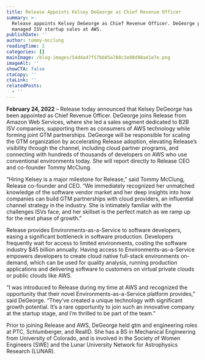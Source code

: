 ```yaml
---
title: Release Appoints Kelsey DeGeorge as Chief Revenue Officer
summary: >-
  Release appoints Kelsey DeGeorge as Chief Revenue Officer. DeGeorge previously
  managed ISV startup sales at AWS.
publishDate: ''
author: tommy-mcclung
readingTime: 2
categories: []
mainImage: /blog-images/54d4a47f57bb85a788c3e08d98a41e7e.png
imageAlt: ''
showCTA: false
ctaCopy: ''
ctaLink: ''
relatedPosts:
  - ''
---
```


**February 24, 2022** – Release today announced that Kelsey DeGeorge has been appointed as Chief Revenue Officer. DeGeorge joins Release from Amazon Web Services, where she led a sales segment dedicated to B2B ISV companies, supporting them as consumers of AWS technology while forming joint GTM partnerships. DeGeorge will be responsible for scaling the GTM organization by accelerating Release adoption, elevating Release’s visibility through the channel, including cloud partner programs, and connecting with hundreds of thousands of developers on AWS who use conventional environments today. She will report directly to Release CEO and co-founder Tommy McClung.

“Hiring Kelsey is a major milestone for Release,” said Tommy McClung, Release co-founder and CEO. “We immediately recognized her unmatched knowledge of the software vendor market and her deep insights into how companies can build GTM partnerships with cloud providers, an influential channel strategy in the industry. She is intimately familiar with the challenges ISVs face, and her skillset is the perfect match as we ramp up for the next phase of growth.”

Release provides Environments-as-a-Service to software developers, easing a significant bottleneck in software production. Developers frequently wait for access to limited environments, costing the software industry $45 billion annually. Having access to Environments-as-a-Service empowers developers to create cloud native full-stack environments on-demand, which can be used for quality analysis, running production applications and delivering software to customers on virtual private clouds or public clouds like AWS.

“I was introduced to Release during my time at AWS and recognized the opportunity that their novel Environments-as-a-Service platform provides,” said DeGeorge. “They’ve created a unique technology with significant growth potential. It’s a rare opportunity to join such an innovative company at the startup stage, and I’m thrilled to be part of the team.”

Prior to joining Release and AWS, DeGeorge held gtm and engineering roles at PTC, Schlumberger, and RealID. She has a BS in Mechanical Engineering from University of Colorado, and is involved in the Society of Women Engineers (SWE) and the Lunar University Network for Astrophysics Research (LUNAR).